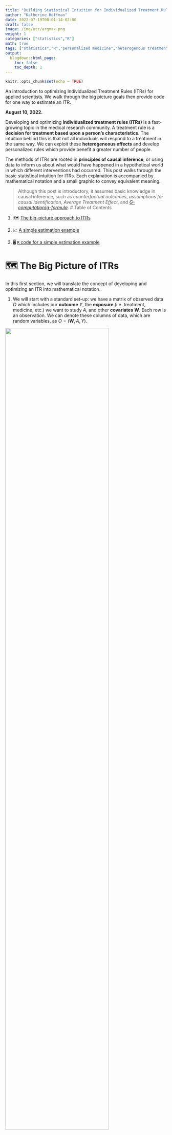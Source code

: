 ```yaml
---
title: "Building Statistical Intuition for Individualized Treatment Rules"
author: "Katherine Hoffman"
date: 2022-07-19T00:01:14-02:00
draft: false
image: /img/otr/argmax.png
weight: 1
categories: ["statistics","R"]
math: true
tags: ["statistics","R","personalized medicine","heterogenous treatment effects"]
output:
  blogdown::html_page:
    toc: false
    toc_depth: 1
---
```



\usepackage{amsmath}
\DeclareMathOperator*{\argmax}{arg\,max}

```r
knitr::opts_chunk$set(echo = TRUE)
```

An introduction to optimizing Individualized Treatment Rules (ITRs) for applied scientists. We walk through the big picture goals then provide code for one way to estimate an ITR.

<!--more-->

**August 10, 2022.**

Developing and optimizing **individualized treatment rules (ITRs)** is a fast-growing topic in the medical research community. A treatment rule is a **decision for treatment based upon a person's characteristics**. The intuition behind this is that not all individuals will respond to a treatment in the same way. We can exploit these **heterogeneous effects** and develop personalized rules which provide benefit a greater number of people.

The methods of ITRs are rooted in **principles of causal inference**, or using data to inform us about what would have happened in a hypothetical world in which different interventions had occurred. This post walks through the basic statistical intuition for ITRs. Each explanation is accompanied by mathematical notation and a small graphic to convey equivalent meaning.

> Although this post is introductory, it assumes basic knowledge in causal inference, such as *counterfactual outcomes*, *assumptions for causal identification*, *Average Treatment Effect*, and [*G-computation*/*g-formula*](https://github.com/kathoffman/causal-inference-visual-guides/blob/master/visual-guides/G-Computation.pdf).
# Table of Contents

1. 🗺️ [The big-picture approach to ITRs](#the-big-picture-of-itrs)

2. 📈 [A simple estimation example](#estimating-the-itr)

3. 🖥️ [`R` code for a simple estimation example](#r-simulation)



# 🗺️ The Big Picture of ITRs

In this first section, we will translate the concept of developing and optimizing an ITR into mathematical notation.

1. We will start with a standard set-up: we have a matrix of observed data $O$ which includes our **outcome** $Y$, the **exposure** (i.e. treatment, medicine, etc.) we want to study $A$, and other **covariates** $\textbf{W}$. Each row is an observation. We can denote these columns of data, which are random variables, as $O = (\textbf{W}, A, Y)$.

![](/img/otr/data_structure.png){width=80%}

<!-- , and visualize it as the following data set. *Note that we are considering a binary exposure for simplicity.* -->

<!-- ![](/img/tmle/1_data_structure.png){width=80%} -->

2. Now, consider we create some function, $d$, which takes baseline confounders $\textbf{W}$ and outputs a treatment assignment $A$. We can write this mapping function, or **treatment rule**, in mathematical notation as:

<!-- <p style="margin-left: 40px"> -->

$$d: \textbf{W} \rightarrow A$$
This is equivalent to a function you could write in R or Python which takes a matrix `W` and outputs a vector of treatment assignments `A`, which may or may not be the same treatment assignment as what each observation actually received.

![](/img/otr/input_output.png){width=80%}

<!-- <p style="margin-left: 40px">An example in `R` code could be this:</p>  -->

<!-- <p style="margin-left: 40px"> -->
<!-- ```{r} -->
<!-- d <- function(W){ -->
<!--   # assigned treatment A is a vector of length nrow(W) and depends on values of W -->
<!--   # for example, the treatment rule could be if W1 is greater than 5, treat, otherwise, don't treat -->
<!--   A <- ifelse(W[[1]] > 5, 1, 0) -->
<!--   return(A) -->
<!-- } -->
<!-- ``` -->
<!-- </p>  -->

3. We can then think about the **counterfactual outcome**^[Recall that a counterfactual describes a hypothetical world where a unit received a certain intervention or treatment, which might be different from the treatment they actually received] for each row, or observation, under the treatment rule $d$. In other words, we ask, *"what would have happened in a hypothetical world where the treatment rule $d$ was applied?"*

Let's denote this vector of counterfactual outcomes as $Y(d)$.

![](/img/otr/Y_d.png){width=100%}

4. The optimal ITR will **maximize the expected counterfactual outcome**, or $\mathrm{E}[Y(d)]$, across the entire population. We can write that using $\argmax$, which means we want to know which argument will return the highest value of a function. In this use-case, we want to know what treatment rule $d$ returns the highest expected value of the counterfactual outcome, $\mathrm{E}[Y(d)]$.

$$\argmax_d \mathrm{E}[Y(d)]$$

![](/img/otr/argmax.png){width=70%}


5. We can call whatever function $d$, or $d(\textbf{W})$, that maximizes this expected counterfactual outcome for the population $d^*$. **This $d^*$ is our optimal ITR.**

![](/img/otr/d_star.png){width=50%}


# 📈 Estimating the ITR

There are many ways to estimate $d^*$. One of the most common ways begins by estimating the **Conditional Average Treatment Effect (CATE)**.

You have probably heard of the Average Treatment Effect (ATE), which is the mean difference in outcomes in a world in which every unit receives the exposure compared to a world in which no unit receives the exposure. In potential outcomes notation, $ATE = \mathrm{E}[Y^1-Y^0]$. The CATE is the same formula and description, but within covariate strata $W$.

$$CATE = \mathrm{E}[Y^1-Y^0|\textbf{W}]$$

Under standard causal assumptions^[This post is focused on estimation and therefore does not detail the requirements for causal identification, but here I refer to the assumptions of consistency, exchangeability, and positivity.], the CATE for a binary exposure is identifiable under the following formula:

$$\mathrm{CATE}(W) = \mathrm{E}[Y|A=1, \textbf{W}] - \mathrm{E}[Y|A=0, \textbf{W}]$$
<!-- Compare this to the ATE after identification to clearly see the formula for CATE is the same, minus the outer expectation: -->

<!-- $$\mathrm{ATE}(W) = \mathrm{E}[\mathrm{E}[Y|A=1, W] - \mathrm{E}[Y|A=0, W]]$$ -->



We could estimate the CATE using **G-computation**^[If you'd like a review on G-computation, check out this [**visual guide**](https://github.com/kathoffman/causal-inference-visual-guides/blob/master/visual-guides/G-Computation.pdf).]:

1. Fit a regression for $\mathrm{E}[Y|A,\textbf{W}]$.

![](/img/tmle/2_outcome_fit.png){width=70%}

2. Use the model fit from Step 1 to obtain predicted estimates for $Y$. Use two different datasets: one where all observations are changed to have $A=1$, and one where all observations are changed to have $A=0$.

$$\hat{E}[Y|A=1, \textbf{W}]$$

![](/img/tmle/4_Q1.png){width=80%}

$$\hat{E}[Y|A=0, \textbf{W}]$$

![](/img/tmle/5_Q1.png){width=80%}

3. Compute the difference of the quantities from Step 2.

$$\widehat{CATE} = \hat{E}[Y|A=1, \textbf{W}] - \hat{E}[Y|A=0, \textbf{W}]$$

![](/img/otr/cate.png){width=32%}

Now, we could say our optimal ITR is to **give treatment if the value of $CATE$ for that person is positive**, indicating a positive effect of treatment on the outcome $Y$. Likewise, if the value is negative or 0, indicating a negative or neutral effect on the outcome $Y$, that unit would not receive treatment under the ITR.

\usepackage{bbm}

$$ITR = \mathbb{1}{ \{CATE > 0} \}$$

![](/img/otr/cate_assign_legend.png){width=50%}


# 🖥️ `R` simulation

Let's take a look an `R` simulation for the simple estimation of the $d^*$ we just described. We can first simulate data of `n` = 500 rows, where we have only one confounder `W`, a binary treatment `A` which depends on `W`, and an outcome `Y` which is continuous and depends on `W` and `A`.

```r
n <- 500
W <- runif(n, 1, 99)
A <- rbinom(n, 1, prob = abs(W/100))
Y <- rnorm(n, 10) + rnorm(n, 2*A) + rnorm(n, 50*W) - rnorm(n, .1*A*W)
df <- data.frame(W, A, Y)
```

We'll run a regression for a saturated linear regression model of $\mathrm{E}[Y|A,\textbf{W}]$, then obtain predictions on datasets where `A` is changed to `1` and `0` for all rows. We can then compute the CATE as the difference between these predictions.

```r
fit <- glm(Y~A*W)
E_Y1 <- predict(fit, newdata = data.frame(A = 1, W))
E_Y0 <- predict(fit, newdata = data.frame(A = 0, W))
CATE <- E_Y1 - E_Y0
```

Finally, our optimal treatment rule will be to treat any unit with `CATE > 1`. If we plot the distribution of CATE in intervals of length 1, we can visually see there is benefit for about 1/4 of units in our simulated population.

```r
library(tidyverse)
data.frame(CATE) |>
  mutate(d_star = ifelse(CATE > 0, "Treat", "Do not treat")) |>
  ggplot(aes(CATE,fill=d_star)) +
  geom_bar() +
  scale_x_binned() +
  theme_bw() +
  scale_fill_manual(values = c("#f2696f","#4984b0")) +
  labs(x="CATE", y = "Count", fill = "Treatment Rule", title="Distribution of CATE")
```


# Improving estimation of $d^*$

There are many other ways to estimate the $CATE$ with improved statistical properties, e.g. **double robustness**. We could also estimate $d^*$ directly instead of first estimating the $CATE$.

We can extend either of these ideas to longitudinal settings, studies with clustering, etc. I've listed some of the resources I've used to learn about optimizing ITRs below. As always, I welcome feedback and/or suggestions of additional resources I can include.

***

# Further reading

These concepts are introductory, so any paper on "optimal treatment rules", "individualized treatment rules", or "heterogeneous treatment effects" should review the ideas discussed here in their introductions.

- This [Wang et al. paper](https://www.bios.unc.edu/~dzeng/Pub/EHROLearning1.pdf) offers a clear mathematical introduction on ITRs.
- [Brady Neal's causal course Youtube series](https://www.youtube.com/watch?v=-0-RYxQ0zqM) (Chapter 6.2) discusses Conditional Outcome Modeling (what the CATE estimator falls under) over a 10 minute video.
- This [Angus and Chang *JAMA* Statistics and Research Methods paper](https://jamanetwork.com/journals/jama/fullarticle/2787131) gives an overview of a few ways to compute heterogeneous treatment effects for individualized treatment rules.
- Lately I've been interested in [this recent methods paper](https://arxiv.org/pdf/2004.14497.pdf) by Edward Kennedy. It discusses a way to evaluate the CATE using doubly robust estimation, and gives several other foundational papers in the introduction.
- [This `R` blog post](https://egap.org/resource/10-things-to-know-about-heterogeneous-treatment-effects/) about heterogeneous treatment effects also may be useful for thinking through these issues with real data.

I'll continue to add resources to this list as I discover them. Please reach out if you have recommendations of papers or tutorials (yours or others!) to add to this list.

***

## Acknowledgments

Thanks to my colleague [Iván Díaz](https://twitter.com/ildiazm) for explaining individualized treatment rules to me in this way, and for reviewing this post.